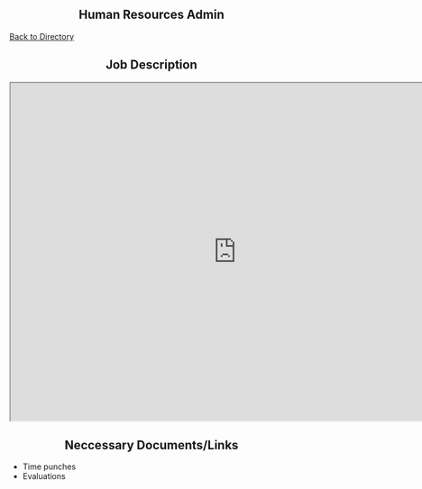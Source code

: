 <div style="text-align: center;">
# Human Resources Admin
</div>

[Back to Directory](https://cfasi.github.io/cfasimain/directory.html)

<div style="text-align: center;">
## Job Description 
</div>

<iframe src="https://docs.google.com/document/d/e/2PACX-1vRjeb0lFrzPxTpIvH3l0CiJRzA8sQbaXgxFPefVxt3Em-jnBLmykxyqWNOTDC5yooH9cPfE3lKDYADh/pub?embedded=true" width= "800" height= "600" ></iframe>



<div style="text-align: center;">
## Neccessary Documents/Links
</div>



- Time punches
- Evaluations 